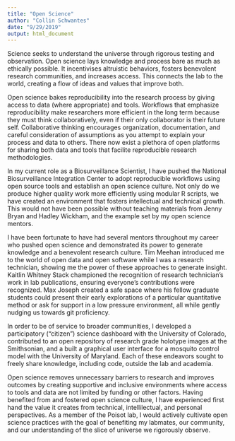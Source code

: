 ```yaml
---
title: "Open Science"
author: "Collin Schwantes"
date: "9/29/2019"
output: html_document
---
```


Science seeks to understand the universe through rigorous testing and observation.
Open science lays knowledge and process bare as much as ethically possible. It incentivises altruistic behaviors, fosters benevolent research communities, and increases access. This connects the lab to the world, creating a flow of ideas and values that improve both.

Open science bakes reproducibility into the research process by giving access to data (where appropriate) and tools. Workflows that emphasize reproducibility make researchers more efficient in the long term because they must think collaboratively, even if their only collaborator is their future self. Collaborative thinking encourages organization, documentation, and careful consideration of assumptions as you attempt to explain your process and data to others. There now exist a plethora of open platforms for sharing both data and tools that facilite reproducible research methodologies. 

In my current role as a Biosurveillance Scientist, I have pushed the National Biosurveillance Integration Center to adopt reproducible workflows using open source tools and establish an open science culture. Not only do we produce higher quality work more efficiently using modular R scripts, we have created an environment that fosters intellectual and technical growth. This would not have been possible without teaching materials from Jenny Bryan and Hadley Wickham, and the example set by my open science mentors.

I have been fortunate to have had several mentors throughout my career who pushed open science and demonstrated its power to generate knowledge and a benevolent research culture. Tim Meehan introduced me to the world of open data and open software while I was a research technician, showing me the power of these approaches to generate insight. Kaitlin Whitney Stack championed the recognition of research technician's work in lab publications, ensuring everyone’s contributions were recognized. Max Joseph created a safe space where his fellow graduate students could present their early explorations of a particular quantitative method or ask for support in a low pressure environment, all while gently nudging us towards git proficiency. 

In order to be of service to broader communities, I developed a participatory ("citizen") science dashboard with the University of Colorado, contributed to an open repository of research grade holotype images at the Smithsonian, and a built a graphical user interface for a mosquito control model with the University of Maryland. Each of these endeavors sought to freely share knowledge, including code, outside the lab and academia. 

Open science removes unnecessary barriers to research and improves outcomes by creating supportive and inclusive environments where access to tools and data are not limited by funding or other factors. Having benefited from and fostered open science culture, I have experienced first hand the value it creates from technical, intellilectual, and personal perspectives. As a member of the Poisot lab, I would actively cultivate open science practices with the goal of benefiting my labmates, our community, and our understanding of the slice of universe we rigorously observe.





